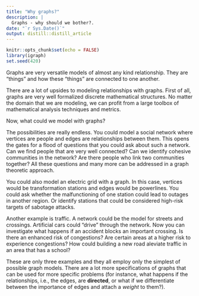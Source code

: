 ```yaml
---
title: "Why graphs?"
description: |
  Graphs - why should we bother?.
date: "`r Sys.Date()`"
output: distill::distill_article
---
```


```r
knitr::opts_chunk$set(echo = FALSE)
library(igraph)
set.seed(420)
```

Graphs are very versatile models of almost any kind relationship.
They are "things" and how these "things" are connected to one another.

There are a lot of upsides to modeling relationships with graphs.
First of all, graphs are very well formalized discrete mathematical structures.
No matter the domain that we are modeling, we can profit from a large toolbox of mathematical analysis techniques and metrics.

Now, what could we model with graphs?

The possibilities are really endless.
You could model a social network where vertices are people and edges are relationships between them.
This opens the gates for a flood of questions that you could ask about such a network.
Can we find people that are very well connected?
Can we identify cohesive communities in the network?
Are there people who link two communities together?
All these questions and many more can be addressed in a graph theoretic approach.

You could also model an electric grid with a graph.
In this case, vertices would be transformation stations and edges would be powerlines.
You could ask whether the malfunctioning of one station could lead to outages in another region.
Or identify stations that could be considered high-risk targets of sabotage attacks.

Another example is traffic.
A network could be the model for streets and crossings.
Artificial cars could "drive" through the network.
Now you can investigate what happens if an accident blocks an important crossing.
Is there an enhanced risk of congestions?
Are certain areas at a higher risk to experience congestions?
How could building a new road aleviate traffic in an area that has a school?

These are only three examples and they all employ only the simplest of possible graph models.
There are a lot more specifications of graphs that can be used for more specific problems (for instance, what happens if the relationships, i.e., the edges, are **directed**, or what if we differentiate between the importance of edges and attach a *weight* to them?).
